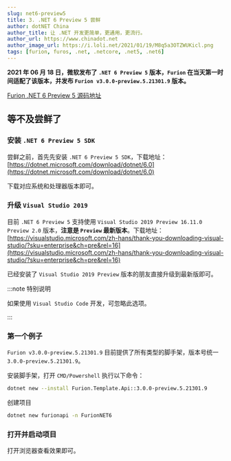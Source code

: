 ```yaml
---
slug: net6-preview5
title: 3. .NET 6 Preview 5 尝鲜
author: dotNET China
author_title: 让 .NET 开发更简单，更通用，更流行。
author_url: https://www.chinadot.net
author_image_url: https://i.loli.net/2021/01/19/M8q5a3OTZWUKicl.png
tags: [furion, furos, .net, .netcore, .net5, .net6]
---
```



**2021 年 06 月 18 日，微软发布了 `.NET 6 Preview 5` 版本，`Furion` 在当天第一时间适配了该版本，并发布 `Furion v3.0.0-preview.5.21301.9` 版本。**

[Furion .NET 6 Preview 5 源码地址](https://gitee.com/dotnetchina/Furion/tree/net6.0-preview5/)

## 等不及尝鲜了

### 安装 `.NET 6 Preview 5 SDK`

尝鲜之前，首先先安装 `.NET 6 Preview 5 SDK`，下载地址：[https://dotnet.microsoft.com/download/dotnet/6.0](https://dotnet.microsoft.com/download/dotnet/6.0)

下载对应系统和处理器版本即可。

### 升级 `Visual Studio 2019`

目前 `.NET 6 Preview 5` 支持使用 `Visual Studio 2019 Preview 16.11.0 Preview 2.0` 版本，**注意是 `Preview` 最新版本**。下载地址：[https://visualstudio.microsoft.com/zh-hans/thank-you-downloading-visual-studio/?sku=enterprise&ch=pre&rel=16](https://visualstudio.microsoft.com/zh-hans/thank-you-downloading-visual-studio/?sku=enterprise&ch=pre&rel=16)

已经安装了 `Visual Studio 2019 Preview` 版本的朋友直接升级到最新版即可。

:::note 特别说明

如果使用 `Visual Studio Code` 开发，可忽略此选项。

:::

### 第一个例子

`Furion v3.0.0-preview.5.21301.9` 目前提供了所有类型的脚手架，版本号统一 `3.0.0-preview.5.21301.9`。

安装脚手架，打开 `CMD/Powershell` 执行以下命令：

```bash
dotnet new --install Furion.Template.Api::3.0.0-preview.5.21301.9
```

创建项目

```bash
dotnet new furionapi -n FurionNET6
```

### 打开并启动项目

打开浏览器查看效果即可。
